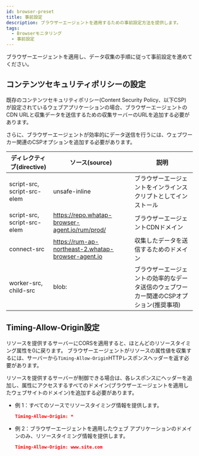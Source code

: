 ```yaml
---
id: browser-preset
title: 事前設定
description: ブラウザーエージェントを適用するための事前設定方法を提供します。
tags:
  - Browserモニタリング
  - 事前設定
---
```


ブラウザーエージェントを適用し、データ収集の手順に従って事前設定を進めてください。

## コンテンツセキュリティポリシーの設定

既存のコンテンツセキュリティポリシー(Content Security Policy、以下CSP) が設定されているウェブアプリケーションの場合、ブラウザーエージェントのCDN URLと収集データを送信するための収集サーバーのURLを追加する必要があります。

さらに、ブラウザーエージェントが効率的にデータ送信を行うには、ウェブワーカー関連のCSPオプションを追加する必要があります。

| ディレクティブ(directive)         | ソース(source)                         | 説明                                                                |
| --------------------------------------------- | ------------------------------------------------------ | ----------------------------------------------------------------- |
| script-src, script-src-elem                   | unsafe-inline                                          | ブラウザーエージェントをインラインスクリプトとしてインストール                                   |
| script-src, script-src-elem                   | https://repo.whatap-browser-agent.io/rum/prod/         | ブラウザーエージェントCDNドメイン                                                |
| connect-src                                   | https://rum-ap-northeast-2.whatap-browser-agent.io     | 収集したデータを送信するためのドメイン                                               |
| worker-src, child-src                         | blob:                                                  | ブラウザーエージェントの効率的なデータ送信のウェブワーカー関連のCSPオプション(推奨事項) |

## Timing-Allow-Origin設定

リソースを提供するサーバーにCORSを適用すると、ほとんどのリソースタイミング属性を0に戻ります。 ブラウザーエージェントがリソースの属性値を収集するには、サーバーから`Timing-Allow-Origin`HTTPレスポンスヘッダーを返す必要があります。 

リソースを提供するサーバーが制御できる場合は、各レスポンスにヘッダーを追加し、属性にアクセスするすべてのドメイン(ブラウザーエージェントを適用したウェブサイトのドメイン)を追加する必要があります。

- 例 1：すべてのソースでリソースタイミング情報を提供します。
  ```json
  Timing-Allow-Origin: *
  ```
- 例 2：ブラウザーエージェントを適用したウェブ アプリケーションのドメインのみ、リソースタイミング情報を提供します。
  ```json
  Timing-Allow-Origin: www.site.com
  ```
